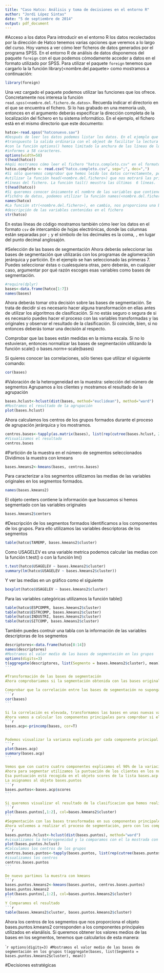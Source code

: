 ```yaml
---
title: "Caso Hatco: Análisis y toma de decisiones en el entorno R"
author: "Jordi López Sintas"
date: "5 de septiembre de 2014"
output: pdf_document
---
```


#Acceso a los datos
Para introducir en el entorno R los datos recolectados por la dirección de Hatco tenemos varias opciones que veremos a lo largo del curso. Hoy vamos a ver cómo leer ficheros de datos generados por el programa SPSS. En el entorno R de análisis de datos disponemos del paquete `foreign` con el que podemos cómodamente acceder a datos en el formato utilizado por SPSS. Para utilizar el paquete `foreign` tenemos que cargarlo la la función library(<nombre.del.paquete> como mostramos a continuación:

```r
library(foreign)
```

Una vez cargado el paquete podemos utilizar las funciones que los ofrece. Concretamente nos interesa la función `read.spss(<nombre.del.fichero.de.datos>`. Recuerda indicar el directorio en el que se encuentra el fichero. Si lo has grabado en una memoria usb, entonces en el argumento deberás especificar la dirección completa de la localización del fichero en tu sistema informático. En el ejemplo, el fichero está en el mismo directorio que este documento:

```r
hatco<-read.spss("hatconuevo.sav")
#Después de leer los datos podemos listar los datos. En el ejemplo que sigue hemos 
#transpuesto la salida ordinaria con el objeot de facilitar la lectura
#con la función options() hemos limitado la anchura de las líneas de los
#informes a 58 caracteres.
options(width=58)
t(head(hatco))
#Aqúi mostramos cómo leer el fichero "hatco.completo.csv" en el formato de intercambio csv.
hatco.completo <- read.csv("hatco.completo.csv", sep=";", dec=",")
#Si sólo queremos comprobar que hemos leído los datos correctamente, podemos
#utilizar la función head(<nombre.del.fichero>) que nos motrará las primeras 6
#líneas del fichero. La función tail() meustra las últimas  6 líneas. 
t(head(hatco))
#Si queremos conocer únicamente el nombre de las variables que contiene el
#fichdro de datos, podemos utilizar la función names(<nombre.del.fichero>)
names(hatco)
#La función str(<nombre.del.fichero>), en cambio, nos proporciona una breve
#descripción de las variables contenidas en el fichero
str(hatco)
```
En estas líneas de código mostramos también cómo leer los datos en el formato `csv` de intercambio de hojas electrónicas, donde las columnas están separadas por `;` y el símbolo de los decimales es la coma, `,` en lugar del punto decimal anglosajón.

#Selección de las bases de segmentación
Ahora deberás seleccionar las bases de segmentación que utilizarás con los programas de aglomeración jerárquica y partición. En el ejemplo se han seleccionado las primeras 7. Puedes seleccionar éstas o cualesquiera otras, pero deberás, en cualquier caso, argumentar por qué razón escoges esas variables como bases de segmentación.
```r
#require(dplyr)
bases<-data.frame(hatco[1:7])
names(bases)
```
Ahora deberás tomar otra decisión sobre las bases de segmentación. Se trata de decidir si es necesario hacer alguna transformación en ellas antes de utilizar los algoritmos de clasificación. Si no estás seguro o segura de si es necesario puedes hacer el proceso con las variables transformadas y las originales y observar el resultado de la clasificación. Si coincide, bien, si no entonces deberás tomar una decisión al respecto.

Comprobar que las bases están medidas en la misma escala. Si no lo estuvieran, entonces normalizar las bases de segmentación utilizando la función scale() o bases.norm<-scale(bases)

Si quieres conocer las correlaciones, sólo tienes que utilizar el siguiente comando:

```r
cor(bases)
```

#Valoración de la heterogeneidad en la muestra: selección del número de segmentos
Agrupamos a los clientes y mostramos el resultado de la agrupación
```r
bases.hclust<-hclust(dist(bases, method="euclidean"), method="ward")
#Mostramos el resultado de la agrupación
plot(bases.hclust)
```

Ahora calculamos los centros de los grupos formados durante el proceso de agrupación jerárquica y los mostramos.
```r
centros.bases<-tapply(as.matrix(bases), list(rep(cutree(bases.hclust, 2), ncol(as.matrix(bases))),col(as.matrix(bases))),mean)
#Visualizamos el resultado
centros.bases
```

#Partición de la muestra en el número de segmentos seleccionados
Dividimos la muestra con kmeans
```r
bases.kmeans2<-kmeans(bases, centros.bases)
```

Para caracterizar a los segmentos utilizamos las medias de las variables originales en los segmentos formados.
```r
names(bases.kmeans2) 
```

El objeto centers contiene la información que buscamos si hemos segmentado con las variables originales
```r
bases.kmeans2$centers
```

#Descripción de los segmentos formados
Identificamos a los componentes de los grupos. Para ello utilizamos las variables descriptoras de los segmentos
```r
table(hatco$TAMEMP, bases.kmeans2$cluster)
```

Como USAGELEV es una variable metrica podemos calcular las medias con la función t.test() o con la función lm()
```r
t.test(hatco$USAGELEV ~ bases.kmeans2$cluster)
summary(lm(hatco$USAGELEV ~ bases.kmeans2$cluster))
```

Y ver las medias en un gráfico como el siguiente
```r
boxplot(hatco$USAGELEV ~ bases.kmeans2$cluster)
```

Para las variables categóricas utilizamos la función table()
```r
table(hatco$ESPCOMPR, bases.kmeans2$cluster)
table(hatco$ESTRCOMP, bases.kmeans2$cluster)
table(hatco$INDUSTRI, bases.kmeans2$cluster)
table(hatco$SITCOMP, bases.kmeans2$cluster)
```
También puedes contruir una tabla con la información de las variables descriptoras de los segmentos

````r
descriptores<-data.frame(hatco[8:14])
names(descriptores)
#Mostramos el valor medio de las bases de segmentación en los grupos
options(digits=3)
t(aggregate(descriptores, list(Segmento = bases.kmeans2$cluster), mean))
```

#Transformación de las bases de segmentación
Ahora comprobariamos si la segmentación obtenida con las bases originales varía cuando las sustituimos por sus componentes principales

Comprobar que la correlación entre las bases de segmentación no suponga un problema para la segmentacion. Visualizamos las correlaciones entre las bases de segmentación
```r
cor(bases)
```

Si la correlación es elevada, transformamos las bases en unas nuevas variables llamadas componentes principales.
Ahora vamos a calcular los componentes principales para comprobar si el resutlado cambia
```r
bases.acp<-princomp(bases, cor=T)
```

Podemos visualizar la varianza explicada por cada componente principal. Al utilizar las correlación (acotadas entre -1 y 1) la variacion explicada  por los componentes principales es igual al número de variables originales y la varianza explicada por cada componentes estará entre 0 y 7
```r
plot(bases.acp)
summary(bases.acp)
```

Vemos que con cuatro cuatro componentes explicamos el 90% de la variación.
Ahora para segmentar utilizamos la puntuación de los clientes en los nuevos componentes principales
Esa puntuación está recogida en el objeto scores de la lista bases.acp
La asignamos al objeto bases.puntos
```r
bases.puntos<-bases.acp$scores
```

Si queremos visualizar el resultado de la clasificacion que hemos realizado antes, podemos utilizar los componentes de esta forma:
```r
plot(bases.puntos[,1:2], col=bases.kmeans2$cluster)
```
#Segmentación con las bases transformadas en sus componentes principales
Ahora volvemos a realizar el proceso de segmentación, pero con los componentes principales. Primero la agrupación jerárquica
```r
bases.puntos.hclust<-hclust(dist(bases.puntos), method="ward")
#visualizamos la heterogeneidad y la comparamos con el la mostrada con los datos originales
plot(bases.puntos.hclust)
#Calculamos los centros de los grupos
centros.bases.puntos<-tapply(bases.puntos, list(rep(cutree(bases.puntos.hclust, 2), ncol(bases.puntos)),col(bases.puntos)),mean)
#isualizamos los centros
centros.bases.puntos
```

De nuevo partimos la muestra con kmeans
```r
bases.puntos.kmeans2<-kmeans(bases.puntos, centros.bases.puntos)
bases.puntos.kmeans2
plot(bases.puntos[,1:2], col=bases.puntos.kmeans2$cluster)
```
Y Comparamos el resultado
```r
table(bases.kmeans2$cluster, bases.puntos.kmeans2$cluster)
````
Ahora los centros de los segmentos que nos proporciona el objeto bases.puntos.kmeans2 corresponden a los componentes principales utilizados en elanálisis. Si queremos obtener los valores medios de las bases en los segmentos, tenemos que calcularlos  de esta manera:

````r
options(digits=3)
#Mostramos el valor medio de las bases de segmentación en los grupos
t(aggregate(bases, list(Segmento = bases.puntos.kmeans2$cluster), mean))
```

#Decisiones estratégicas